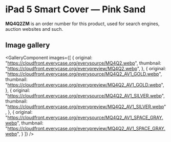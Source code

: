 
# iPad 5 Smart Cover — Pink Sand

<Callout type='info' emoji='👉🏻'>**MQ4Q2ZM** is an order number for this product, used for search engines, auction websites and such.</Callout>

## Image gallery

<GalleryComponent
    images={[
      {
        original: "https://cloudfront.everycase.org/everysource/MQ4Q2.webp",
        thumbnail: "https://cloudfront.everycase.org/everypreview/MQ4Q2.webp",
      },
      {
        original: "https://cloudfront.everycase.org/everysource/MQ4Q2_AV1_GOLD.webp",
        thumbnail: "https://cloudfront.everycase.org/everypreview/MQ4Q2_AV1_GOLD.webp",
      },
      {
        original: "https://cloudfront.everycase.org/everysource/MQ4Q2_AV1_SILVER.webp",
        thumbnail: "https://cloudfront.everycase.org/everypreview/MQ4Q2_AV1_SILVER.webp",
      },
      {
        original: "https://cloudfront.everycase.org/everysource/MQ4Q2_AV1_SPACE_GRAY.webp",
        thumbnail: "https://cloudfront.everycase.org/everypreview/MQ4Q2_AV1_SPACE_GRAY.webp",
      }
    ]}
  />
